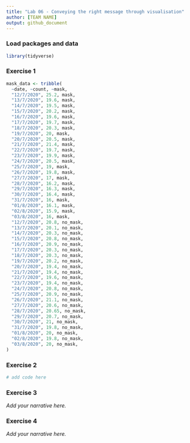 ```yaml
---
title: "Lab 06 - Conveying the right message through visualisation"
author: [TEAM NAME]
output: github_document
---
```


### Load packages and data

```r
library(tidyverse) 
```


### Exercise 1

```r
mask_data <- tribble(
  ~date, ~count, ~mask,
  "12/7/2020", 25.2, mask,
  "13/7/2020", 19.6, mask,
  "14/7/2020", 19.5, mask,
  "15/7/2020", 20.2, mask,
  "16/7/2020", 19.6, mask,
  "17/7/2020", 19.7, mask,
  "18/7/2020", 20.3, mask,
  "19/7/2020", 20, mask,
  "20/7/2020", 20.5, mask,
  "21/7/2020", 21.4, mask,
  "22/7/2020", 19.7, mask,
  "23/7/2020", 19.9, mask,
  "24/7/2020", 20.5, mask,
  "25/7/2020", 19, mask,
  "26/7/2020", 19.8, mask,
  "27/7/2020", 17, mask,
  "28/7/2020", 16.2, mask,
  "29/7/2020", 16.3, mask,
  "30/7/2020", 16.4, mask,
  "31/7/2020", 16, mask,
  "01/8/2020", 16.1, mask,
  "02/8/2020", 15.9, mask,
  "03/8/2020", 16, mask,
  "12/7/2020", 20.8, no_mask,
  "13/7/2020", 20.1, no_mask,
  "14/7/2020", 20.3, no_mask,
  "15/7/2020", 20.8, no_mask,
  "16/7/2020", 20.9, no_mask,
  "17/7/2020", 20.3, no_mask,
  "18/7/2020", 20.3, no_mask,
  "19/7/2020", 20.2, no_mask,
  "20/7/2020", 19.4, no_mask,
  "21/7/2020", 19.4, no_mask,
  "22/7/2020", 19.6, no_mask,
  "23/7/2020", 19.4, no_mask,
  "24/7/2020", 20.8, no_mask,
  "25/7/2020", 20.9, no_mask,
  "26/7/2020", 21.1, no_mask,
  "27/7/2020", 20.6, no_mask,
  "28/7/2020", 20.65, no_mask,
  "29/7/2020", 20.7, no_mask,
  "30/7/2020", 21, no_mask,
  "31/7/2020", 19.8, no_mask,
  "01/8/2020", 20, no_mask,
  "02/8/2020", 19.8, no_mask,
  "03/8/2020", 20, no_mask,
)

```


### Exercise 2

```r
# add code here
```


### Exercise 3

*Add your narrative here.*


### Exercise 4

*Add your narrative here.*

